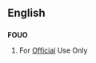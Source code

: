 ==English==

==={{initialism-old|en}}===
{{wikipedia}}
'''FOUO'''

# {{US}} For [[official|Official]] Use Only